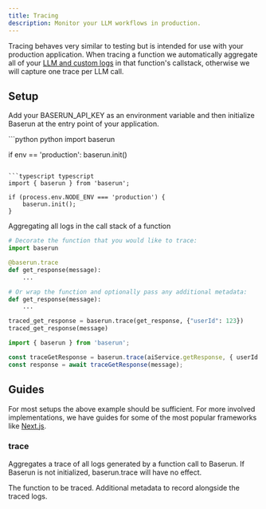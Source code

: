 ```yaml
---
title: Tracing
description: Monitor your LLM workflows in production.
---
```


Tracing behaves very similar to testing but is intended for use with your production application. When tracing a function we automatically aggregate all of your [LLM and custom logs](/logging) in that function's callstack, otherwise we will capture one trace per LLM call.

## Setup

Add your BASERUN_API_KEY as an environment variable and then initialize Baserun at the entry point of your application.

<CodeGroup>
```python python
import baserun

if env == 'production':
    baserun.init()
```

```typescript typescript
import { baserun } from 'baserun';

if (process.env.NODE_ENV === 'production') {
    baserun.init();
}
```
</CodeGroup>

Aggregating all logs in the call stack of a function
<CodeGroup>
```python python
# Decorate the function that you would like to trace:
import baserun

@baserun.trace
def get_response(message):
    ...

# Or wrap the function and optionally pass any additional metadata:
def get_response(message):
    ...

traced_get_response = baserun.trace(get_response, {"userId": 123})
traced_get_response(message)
```

```typescript typescript
import { baserun } from 'baserun';

const traceGetResponse = baserun.trace(aiService.getResponse, { userId: 123 });
const response = await traceGetResponse(message);
```
</CodeGroup>

## Guides

For most setups the above example should be sufficient. For more involved implementations, we have guides for some of the most popular frameworks like [Next.js](/nextjs).

### trace

Aggregates a trace of all logs generated by a function call to Baserun. If Baserun is not initialized, baserun.trace will have no effect.

<ParamField path="function" type="Function">
    The function to be traced.
</ParamField>
<ParamField path="metadata" type="object, optional">
    Additional metadata to record alongside the traced logs.
</ParamField>